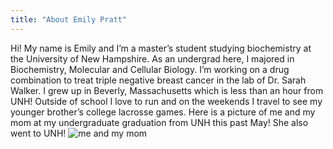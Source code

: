 ```yaml
---
title: "About Emily Pratt"
---
```


Hi! My name is Emily and I'm a master's student studying biochemistry at the University of New Hampshire. As an undergrad here, I majored in Biochemistry, Molecular and Cellular Biology. I'm working on a drug combination to treat triple negative breast cancer in the lab of Dr. Sarah Walker. 
I grew up in Beverly, Massachusetts which is less than an hour from UNH! Outside of school I love to run and on the weekends I travel to see my younger brother's college lacrosse games. 
Here is a picture of me and my mom at my undergraduate graduation from UNH this past May! She also went to UNH! 
![me and my mom](../this_website/docs/assets/image.jpg) 


